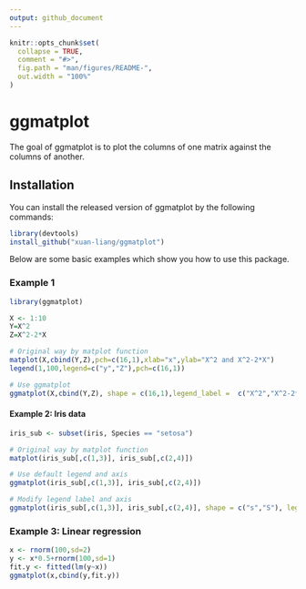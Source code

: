 ```yaml
---
output: github_document
---
```


<!-- README.md is generated from README.Rmd. Please edit that file -->

```r
knitr::opts_chunk$set(
  collapse = TRUE,
  comment = "#>",
  fig.path = "man/figures/README-",
  out.width = "100%"
)
```
# ggmatplot

<!-- badges: start -->
<!-- badges: end -->

The goal of ggmatplot is to plot the columns of one matrix against the columns of another.

## Installation

You can install the released version of ggmatplot by the following commands:

```r
library(devtools)
install_github("xuan-liang/ggmatplot")
```

Below are some basic examples which show you how to use this package.


### Example 1

```r
library(ggmatplot)
```

```r
X <- 1:10
Y=X^2
Z=X^2-2*X

# Original way by matplot function
matplot(X,cbind(Y,Z),pch=c(16,1),xlab="x",ylab="X^2 and X^2-2*X")
legend(1,100,legend=c("y","Z"),pch=c(16,1)) 

# Use ggmatplot
ggmatplot(X,cbind(Y,Z), shape = c(16,1),legend_label =  c("X^2","X^2-2*X"),legend_title = "")
```

#### Example 2: Iris data

```r
iris_sub <- subset(iris, Species == "setosa")

# Original way by matplot function
matplot(iris_sub[,c(1,3)], iris_sub[,c(2,4)])

# Use default legend and axis
ggmatplot(iris_sub[,c(1,3)], iris_sub[,c(2,4)])

# Modify legend label and axis
ggmatplot(iris_sub[,c(1,3)], iris_sub[,c(2,4)], shape = c("s","S"), legend_label =  c("Sepal","Petal"), legend_title = "", xlab = "Length", ylab="Width")
```

### Example 3: Linear regression

```r
x <- rnorm(100,sd=2)
y <- x*0.5+rnorm(100,sd=1)
fit.y <- fitted(lm(y~x))
ggmatplot(x,cbind(y,fit.y))
```
